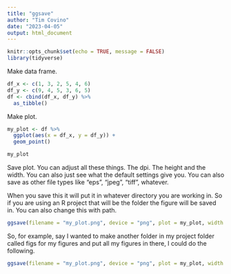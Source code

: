 ```yaml
---
title: "ggsave"
author: "Tim Covino"
date: "2023-04-05"
output: html_document
---
```


```r
knitr::opts_chunk$set(echo = TRUE, message = FALSE)
library(tidyverse)
```

Make data frame. 
```r
df_x <- c(1, 3, 2, 5, 4, 6)
df_y <- c(9, 4, 5, 3, 6, 5)
df <- cbind(df_x, df_y) %>% 
  as_tibble()
```

Make plot. 
```r
my_plot <- df %>% 
  ggplot(aes(x = df_x, y = df_y)) +
  geom_point()

my_plot
```

Save plot. You can adjust all these things. The dpi. The height and the width. You can also just see what the default settings give you. You can also save as other file types like "eps", "jpeg", "tiff", whatever. 

When you save this it will put it in whatever directory you are working in. So if you are using an R project that will be the folder the figure will be saved in. You can also change this with path. 
```r
ggsave(filename = "my_plot.png", device = "png", plot = my_plot, width = 5, height = 5, units = "in", dpi = 400)
```

So, for example, say I wanted to make another folder in my project folder called figs for my figures and put all my figures in there, I could do the following. 
```r
ggsave(filename = "my_plot.png", device = "png", plot = my_plot, width = 5, height = 5, units = "in", dpi = 400, path = "figs")
```





